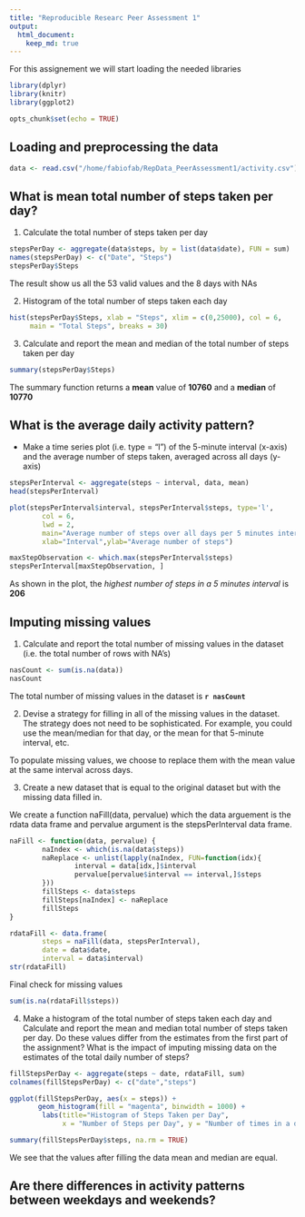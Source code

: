 ```yaml
---
title: "Reproducible Researc Peer Assessment 1"
output: 
  html_document:
    keep_md: true
---
```

For this assignement we will start loading the needed libraries 

```r
library(dplyr)
library(knitr)
library(ggplot2)
```

```r
opts_chunk$set(echo = TRUE)
```

## Loading and preprocessing the data

```r
data <- read.csv("/home/fabiofab/RepData_PeerAssessment1/activity.csv")
```


## What is mean total number of steps taken per day?

1. Calculate the total number of steps taken per day
```r
stepsPerDay <- aggregate(data$steps, by = list(data$date), FUN = sum)
names(stepsPerDay) <- c("Date", "Steps")
stepsPerDay$Steps
```
The result show us all the 53 valid values and the 8 days with NAs

2. Histogram of the total number of steps taken each day
```r
hist(stepsPerDay$Steps, xlab = "Steps", xlim = c(0,25000), col = 6, 
     main = "Total Steps", breaks = 30)
```

3. Calculate and report the mean and median of the total number of steps taken per day
```r
summary(stepsPerDay$Steps)
```

The summary function returns a **mean** value of **10760** and a **median** of **10770**

## What is the average daily activity pattern?

- Make a time series plot (i.e. type = "l") of the 5-minute interval (x-axis) and
the average number of steps taken, averaged across all days (y-axis)
```r
stepsPerInterval <- aggregate(steps ~ interval, data, mean)
head(stepsPerInterval)
```

```r
plot(stepsPerInterval$interval, stepsPerInterval$steps, type='l', 
        col = 6,
        lwd = 2,
        main="Average number of steps over all days per 5 minutes interval", 
        xlab="Interval",ylab="Average number of steps")
```

```r
maxStepObservation <- which.max(stepsPerInterval$steps)
stepsPerInterval[maxStepObservation, ]
```
As shown in the plot, the *highest number of steps in a 5 minutes interval* is 
**206**

## Imputing missing values
1. Calculate and report the total number of missing values in the dataset (i.e. the total number of rows with NA’s)

```r
nasCount <- sum(is.na(data))
nasCount
```
The total number of missing values in the dataset is **`r nasCount`**

2. Devise a strategy for filling in all of the missing values in the dataset. The strategy does not need to be sophisticated. For example, you could use the mean/median for that day, or the mean for that 5-minute interval, etc.

To populate missing values, we choose to replace them with the mean value at the same interval across days.

3. Create a new dataset that is equal to the original dataset but with the missing data filled in.

 
We create a function naFill(data, pervalue) which the data arguement is the rdata data frame and pervalue argument is the stepsPerInterval data frame.

```r
naFill <- function(data, pervalue) {
        naIndex <- which(is.na(data$steps))
        naReplace <- unlist(lapply(naIndex, FUN=function(idx){
                interval = data[idx,]$interval
                pervalue[pervalue$interval == interval,]$steps
        }))
        fillSteps <- data$steps
        fillSteps[naIndex] <- naReplace
        fillSteps
}

rdataFill <- data.frame(  
        steps = naFill(data, stepsPerInterval),  
        date = data$date,  
        interval = data$interval)
str(rdataFill)
```
Final check for missing values
```r
sum(is.na(rdataFill$steps))
```

4. Make a histogram of the total number of steps taken each day and Calculate and report the mean and median total number of steps taken per day. Do these values differ from the estimates from the first part of the assignment? What is the impact of imputing missing data on the estimates of the total daily number of steps?

```r
fillStepsPerDay <- aggregate(steps ~ date, rdataFill, sum)
colnames(fillStepsPerDay) <- c("date","steps")

ggplot(fillStepsPerDay, aes(x = steps)) + 
       geom_histogram(fill = "magenta", binwidth = 1000) + 
        labs(title="Histogram of Steps Taken per Day", 
             x = "Number of Steps per Day", y = "Number of times in a day(Count)") + theme_bw() 
```

```r
summary(fillStepsPerDay$steps, na.rm = TRUE)
```
We see that the values after filling the data mean and median are equal.



## Are there differences in activity patterns between weekdays and weekends?
